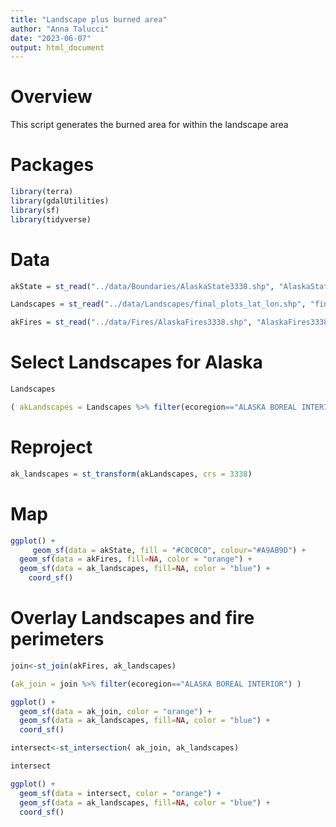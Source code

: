 ```yaml
---
title: "Landscape plus burned area"
author: "Anna Talucci"
date: "2023-06-07"
output: html_document
---
```


# Overview

This script generates the burned area  for within the landscape area

# Packages
```r
library(terra)
library(gdalUtilities)
library(sf)
library(tidyverse)
```

# Data


```r
akState = st_read("../data/Boundaries/AlaskaState3338.shp", "AlaskaState3338")
```

```r
Landscapes = st_read("../data/Landscapes/final_plots_lat_lon.shp", "final_plots_lat_lon")
```

```r
akFires = st_read("../data/Fires/AlaskaFires3338.shp", "AlaskaFires3338")
```


# Select Landscapes for Alaska
```r
Landscapes
```

```r
( akLandscapes = Landscapes %>% filter(ecoregion=="ALASKA BOREAL INTERIOR"))
```

# Reproject
```r
ak_landscapes = st_transform(akLandscapes, crs = 3338)
```
# Map
```r
ggplot() +
     geom_sf(data = akState, fill = "#C0C0C0", colour="#A9AB9D") +
  geom_sf(data = akFires, fill=NA, color = "orange") +
  geom_sf(data = ak_landscapes, fill=NA, color = "blue") +
    coord_sf()
```
# Overlay Landscapes and fire perimeters

```r
join<-st_join(akFires, ak_landscapes)
```

```r
(ak_join = join %>% filter(ecoregion=="ALASKA BOREAL INTERIOR") )
```

```r
ggplot() + 
  geom_sf(data = ak_join, color = "orange") +
  geom_sf(data = ak_landscapes, fill=NA, color = "blue") +
  coord_sf()
```

```r
intersect<-st_intersection( ak_join, ak_landscapes)
```

```r
intersect
```

```r
ggplot() + 
  geom_sf(data = intersect, color = "orange") +
  geom_sf(data = ak_landscapes, fill=NA, color = "blue") +
  coord_sf()
```

